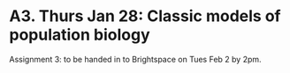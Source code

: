# A3. Thurs Jan 28: Classic models of population biology

Assignment 3: to be handed in to Brightspace on Tues Feb 2 by 2pm.
